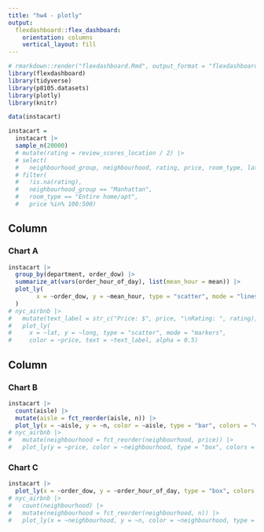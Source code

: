 ```yaml
---
title: "hw4 - plotly"
output: 
  flexdashboard::flex_dashboard:
    orientation: columns
    vertical_layout: fill
---
```


```r
# rmarkdown::render("flexdashboard.Rmd", output_format = "flexdashboard::flex_dashboard")
library(flexdashboard)
library(tidyverse)
library(p8105.datasets)
library(plotly)
library(knitr)
```

```r
data(instacart)

instacart = 
  instacart |> 
  sample_n(20000)
  # mutate(rating = review_scores_location / 2) |>
  # select(
  #   neighbourhood_group, neighbourhood, rating, price, room_type, lat, long) |>
  # filter(
  #   !is.na(rating), 
  #   neighbourhood_group == "Manhattan",
  #   room_type == "Entire home/apt",
  #   price %in% 100:500)
```

Column {data-width=650}
-----------------------------------------------------------------------

### Chart A

```r
instacart |> 
  group_by(department, order_dow) |> 
  summarize_at(vars(order_hour_of_day), list(mean_hour = mean)) |> 
  plot_ly(
        x = ~order_dow, y = ~mean_hour, type = "scatter", mode = "lines+markers", color = ~department, colors = "viridis"
  )
# nyc_airbnb |>
#   mutate(text_label = str_c("Price: $", price, "\nRating: ", rating)) |> 
#   plot_ly(
#     x = ~lat, y = ~long, type = "scatter", mode = "markers",
#     color = ~price, text = ~text_label, alpha = 0.5)
```

Column {data-width=350}
-----------------------------------------------------------------------

### Chart B

```r
instacart |> 
  count(aisle) |> 
  mutate(aisle = fct_reorder(aisle, n)) |> 
  plot_ly(x = ~aisle, y = ~n, color = ~aisle, type = "bar", colors = "viridis")
# nyc_airbnb |> 
#   mutate(neighbourhood = fct_reorder(neighbourhood, price)) |> 
#   plot_ly(y = ~price, color = ~neighbourhood, type = "box", colors = "viridis")
```

### Chart C

```r
instacart |> 
  plot_ly(x = ~order_dow, y = ~order_hour_of_day, type = "box", colors = "viridis")
# nyc_airbnb |> 
#   count(neighbourhood) |> 
#   mutate(neighbourhood = fct_reorder(neighbourhood, n)) |> 
#   plot_ly(x = ~neighbourhood, y = ~n, color = ~neighbourhood, type = "bar", colors = "viridis")
```

